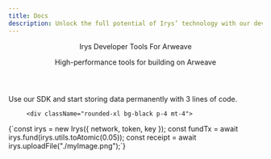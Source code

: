 ```yaml
---
title: Docs
description: Unlock the full potential of Irys’ technology with our developer resources. Start building on Irys today!
---
```



<style jsx>
	{`
		:global(nav) {
			min-width: 100% !important;
			padding-right: 79px !important;
			padding-left: 79px !important;
		}

		@media (max-width: 768px) {
			:global(nav) {
				padding-right: 16px !important;
				padding-left: 16px !important;
			}
		}
	`}
</style>

<div>

<div
	className="absolute top-0 left-0 w-full h-full"
	style={{
		backgroundImage: "url('./img/dots-cloud.png')",
		backgroundSize: "140%",
		backgroundRepeat: "no-repeat",
		filter: "blur(20px)",
		opacity: ".3",
		zIndex: "-1",
	}}
/>

<header className="px-4 lg:px-[79px] py-14">
  <Heading level={2} className="text-white font-fkDisplay">
    Irys Developer Tools For Arweave
  </Heading>

  <p className="font-backup font-satoshi leading-loose mt-6">
    High-performance tools for building on Arweave
  </p>
</header>

<BannerContainer />

</div>

<div className="px-4 lg:px-[79px] py-20">

<Heading level={6} className="!font-satoshi leading-none text-center md:text-left mt-10">
	Use our SDK and start storing data permanently with 3 lines of code.
</Heading>

         <div className="rounded-xl bg-black p-4 mt-4">

<Highlight className="js text-base leading-loose">
	{`const irys = new Irys({ network, token, key });
const fundTx = await irys.fund(irys.utils.toAtomic(0.05));
const receipt = await irys.uploadFile("./myImage.png");`}
</Highlight>

</div>
</div>
